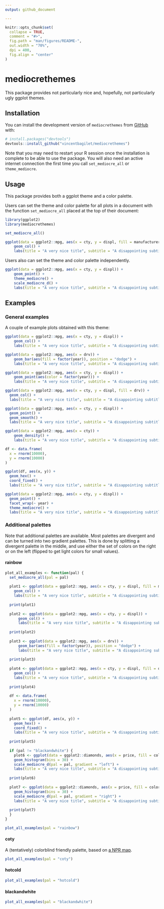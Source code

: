 ```yaml
---
output: github_document

---
```


<!-- README.md is generated from README.Rmd. Please edit that file -->

```r
knitr::opts_chunk$set(
  collapse = TRUE,
  comment = "#>",
  fig.path = "man/figures/README-",
  out.width = "70%",
  dpi = 400,
  fig.align = "center"
)
```

# mediocrethemes

<!-- badges: start -->
<!-- badges: end -->

This package provides not particularly nice and, hopefully, not particularly ugly ggplot themes.

## Installation

You can install the development version of `mediocrethemes` from [GitHub](https://github.com/) with:

```r
# install.packages("devtools")
devtools::install_github("vincentbagilet/mediocrethemes")
```

Note that you may need to restart your R session once the installation is complete to be able to use the package. You will also need an active internet connection the first time you call `set_mediocre_all` or `theme_mediocre`.

## Usage

This package provides both a ggplot theme and a color palette.

Users can set the theme and color palette for all plots in a document with the function `set_mediocre_all` placed at the top of their document:

```r
library(ggplot2)
library(mediocrethemes)

set_mediocre_all()

ggplot(data = ggplot2::mpg, aes(x = cty, y = displ, fill = manufacturer)) +
    geom_col() +
    labs(title = "A very nice title", subtitle = "A disappointing subtitle")
```

Users also can set the theme and color palette independently.

```r
ggplot(data = ggplot2::mpg, aes(x = cty, y = displ)) +
    geom_point() +
    theme_mediocre() +
    scale_mediocre_d() +
    labs(title = "A very nice title", subtitle = "A disappointing subtitle")
```

## Examples

### General examples

A couple of example plots obtained with this theme:

```r
ggplot(data = ggplot2::mpg, aes(x = cty, y = displ)) +
    geom_col() +
    labs(title = "A very nice title", subtitle = "A disappointing subtitle")

ggplot(data = ggplot2::mpg, aes(x = drv)) +
    geom_bar(aes(fill = factor(year)), position = "dodge") +
    labs(title = "A very nice title", subtitle = "A disappointing subtitle")

ggplot(data = ggplot2::mpg, aes(x = cty, y = displ)) +
    geom_point(aes(color = factor(year))) +
    labs(title = "A very nice title", subtitle = "A disappointing subtitle")

ggplot(data = ggplot2::mpg, aes(x = cty, y = displ, fill = drv)) +
  geom_col() +
  labs(title = "A very nice title", subtitle = "A disappointing subtitle")

ggplot(data = ggplot2::mpg, aes(x = cty, y = displ)) +
  geom_point() +
  geom_smooth() +
  labs(title = "A very nice title", subtitle = "A disappointing subtitle")

ggplot(data = ggplot2::mpg, aes(x = cty)) +
    geom_density() +
    labs(title = "A very nice title", subtitle = "A disappointing subtitle")

df <- data.frame(
  x = rnorm(10000),
  y = rnorm(10000)
)

ggplot(df, aes(x, y)) +
  geom_hex() +
  coord_fixed() +
  labs(title = "A very nice title", subtitle = "A disappointing subtitle")

ggplot(data = ggplot2::mpg, aes(x = cty, y = displ)) +
  geom_point() +
  facet_wrap(~ year) +
  theme_mediocre() +
  labs(title = "A very nice title", subtitle = "A disappointing subtitle") 
```

### Additional palettes

Note that additional palettes are available. 
Most palettes are divergent and can be turned into two gradient palettes. This is done by splitting a divergent palette in the middle, and use either the set of colors on the right or on the left (flipped to get light colors for small values).

#### rainbow

```r
plot_all_examples <- function(pal) {
  set_mediocre_all(pal = pal)
  
  plot1 <- ggplot(data = ggplot2::mpg, aes(x = cty, y = displ, fill = manufacturer)) +
    geom_col() +
    labs(title = "A very nice title", subtitle = "A disappointing subtitle")
  
  print(plot1)
  
  plot2 <- ggplot(data = ggplot2::mpg, aes(x = cty, y = displ)) +
      geom_col() +
      labs(title = "A very nice title", subtitle = "A disappointing subtitle") 
  
  print(plot2)
  
  plot3 <- ggplot(data = ggplot2::mpg, aes(x = drv)) +
      geom_bar(aes(fill = factor(year)), position = "dodge") +
      labs(title = "A very nice title", subtitle = "A disappointing subtitle")
  
  print(plot3)
  
  plot4 <- ggplot(data = ggplot2::mpg, aes(x = cty, y = displ, fill = drv)) +
    geom_col() +
    labs(title = "A very nice title", subtitle = "A disappointing subtitle") 
  
  print(plot4)
  
  df <- data.frame(
    x = rnorm(10000),
    y = rnorm(10000)
  )
  
  plot5 <- ggplot(df, aes(x, y)) +
    geom_hex() +
    coord_fixed() +
    labs(title = "A very nice title", subtitle = "A disappointing subtitle") 
  
  print(plot5)
  
  if (pal != "blackandwhite") {
    plot6 <- ggplot(data = ggplot2::diamonds, aes(x = price, fill = color)) +
    geom_histogram(bins = 30) +
    scale_mediocre_d(pal = pal, gradient = "left") +
    labs(title = "A very nice title", subtitle = "A disappointing subtitle")
  
  print(plot6)
  
  plot7 <- ggplot(data = ggplot2::diamonds, aes(x = price, fill = color)) +
    geom_histogram(bins = 30) +
    scale_mediocre_d(pal = pal, gradient = "right") +
    labs(title = "A very nice title", subtitle = "A disappointing subtitle") 
  
  print(plot7)
  } 
} 

plot_all_examples(pal = "rainbow")
```

#### coty

A (tentatively) colorblind friendly palette, based on [a NPR map](https://www.npr.org/2016/04/18/474256366/why-americas-schools-have-a-money-problem?t=1614618030346).

```r
plot_all_examples(pal = "coty")
```

#### hotcold

```r
plot_all_examples(pal = "hotcold")
```

#### blackandwhite

```r
plot_all_examples(pal = "blackandwhite")
```

